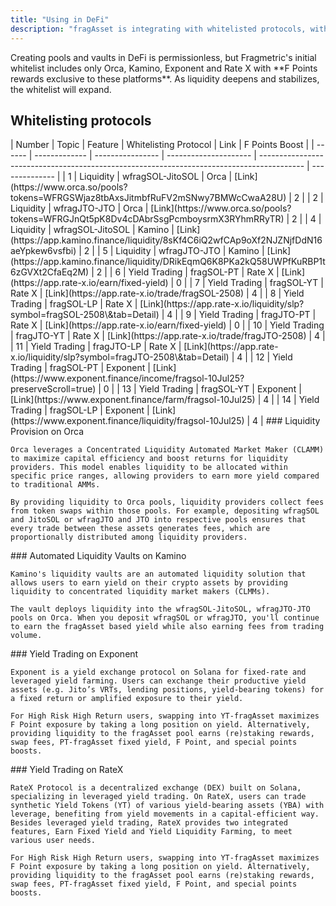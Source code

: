 ```yaml
---
title: "Using in DeFi"
description: "fragAsset is integrating with whitelisted protocols, with more on the way"
---
```


<Info>
  Creating pools and vaults in DeFi is permissionless, but Fragmetric's initial whitelist includes only Orca, Kamino, Exponent and Rate X with **F Points rewards exclusive to these platforms**. As liquidity deepens and stabilizes, the whitelist will expand.
</Info>

## Whitelisting protocols

<Tabs>
  <Tab title="Overview">
    | Number | Topic         | Feature          | Whitelisting Protocol | Link                                                                                      | F Points Boost |
    | ------ | ------------- | ---------------- | --------------------- | ----------------------------------------------------------------------------------------- | -------------- |
    | 1      | Liquidity     | wfragSOL-JitoSOL | Orca                  | [Link](https://www.orca.so/pools?tokens=WFRGSWjaz8tbAxsJitmbfRuFV2mSNwy7BMWcCwaA28U)      | 2              |
    | 2      | Liquidity     | wfragJTO-JTO     | Orca                  | [Link](https://www.orca.so/pools?tokens=WFRGJnQt5pK8Dv4cDAbrSsgPcmboysrmX3RYhmRRyTR)      | 2              |
    | 4      | Liquidity     | wfragSOL-JitoSOL | Kamino                | [Link](https://app.kamino.finance/liquidity/8sKf4C6iQ2wfCAp9oXf2NJZNjfDdN16aeYpkew6vsfbi) | 2              |
    | 5      | Liquidity     | wfragJTO-JTO     | Kamino                | [Link](https://app.kamino.finance/liquidity/DRikEqmQ6K8PKa2kQ58UWPfKuRBP1t6zGVXt2CfaEq2M) | 2              |
    | 6      | Yield Trading | fragSOL-PT       | Rate X                | [Link](https://app.rate-x.io/earn/fixed-yield)                                            | 0              |
    | 7      | Yield Trading | fragSOL-YT       | Rate X                | [Link](https://app.rate-x.io/trade/fragSOL-2508)                                          | 4              |
    | 8      | Yield Trading | fragSOL-LP       | Rate X                | [Link](https://app.rate-x.io/liquidity/slp?symbol=fragSOL-2508\&tab=Detail)               | 4              |
    | 9      | Yield Trading | fragJTO-PT       | Rate X                | [Link](https://app.rate-x.io/earn/fixed-yield)                                            | 0              |
    | 10     | Yield Trading | fragJTO-YT       | Rate X                | [Link](https://app.rate-x.io/trade/fragJTO-2508)                                          | 4              |
    | 11     | Yield Trading | fragJTO-LP       | Rate X                | [Link](https://app.rate-x.io/liquidity/slp?symbol=fragJTO-2508\&tab=Detail)               | 4              |
    | 12     | Yield Trading | fragSOL-PT       | Exponent              | [Link](https://www.exponent.finance/income/fragsol-10Jul25?preserveScroll=true)           | 0              |
    | 13     | Yield Trading | fragSOL-YT       | Exponent              | [Link](https://www.exponent.finance/farm/fragsol-10Jul25)                                 | 4              |
    | 14     | Yield Trading | fragSOL-LP       | Exponent              | [Link](https://www.exponent.finance/liquidity/fragsol-10Jul25)                            | 4              |
  </Tab>

  <Tab title="Orca">
    ### Liquidity Provision on Orca

    Orca leverages a Concentrated Liquidity Automated Market Maker (CLAMM) to maximize capital efficiency and boost returns for liquidity providers. This model enables liquidity to be allocated within specific price ranges, allowing providers to earn more yield compared to traditional AMMs.

    By providing liquidity to Orca pools, liquidity providers collect fees from token swaps within those pools. For example, depositing wfragSOL and JitoSOL or wfragJTO and JTO into respective pools ensures that every trade between these assets generates fees, which are proportionally distributed among liquidity providers.
  </Tab>

  <Tab title="Kamino">
    ### Automated Liquidity Vaults on Kamino

    Kamino's liquidity vaults are an automated liquidity solution that allows users to earn yield on their crypto assets by providing liquidity to concentrated liquidity market makers (CLMMs).

    The vault deploys liquidity into the wfragSOL-JitoSOL, wfragJTO-JTO pools on Orca. When you deposit wfragSOL or wfragJTO, you'll continue to earn the fragAsset based yield while also earning fees from trading volume.
  </Tab>

  <Tab title="Exponent">
    ### Yield Trading on Exponent

    Exponent is a yield exchange protocol on Solana for fixed-rate and leveraged yield farming. Users can exchange their productive yield assets (e.g. Jito’s VRTs, lending positions, yield-bearing tokens) for a fixed return or amplified exposure to their yield.

    For High Risk High Return users, swapping into YT-fragAsset maximizes F Point exposure by taking a long position on yield. Alternatively, providing liquidity to the fragAsset pool earns (re)staking rewards, swap fees, PT-fragAsset fixed yield, F Point, and special points boosts.
  </Tab>

  <Tab title="Rate X">
    ### Yield Trading on RateX

    RateX Protocol is a decentralized exchange (DEX) built on Solana, specializing in leveraged yield trading. On RateX, users can trade synthetic Yield Tokens (YT) of various yield-bearing assets (YBA) with leverage, benefiting from yield movements in a capital-efficient way. Besides leveraged yield trading, RateX provides two integrated features, Earn Fixed Yield and Yield Liquidity Farming, to meet various user needs.

    For High Risk High Return users, swapping into YT-fragAsset maximizes F Point exposure by taking a long position on yield. Alternatively, providing liquidity to the fragAsset pool earns (re)staking rewards, swap fees, PT-fragAsset fixed yield, F Point, and special points boosts.
  </Tab>
</Tabs>